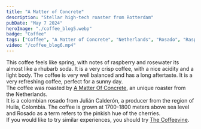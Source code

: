 ```yaml
---
title: "A Matter of Concrete"
description: "Stellar high-tech roaster from Rotterdam"
pubDate: "May 7 2024"
heroImage: "./coffee_blog5.webp"
badge: "Coffee"
tags: ["Coffee", "A Matter of Concrete", "Netherlands", "Rosado", "Raspberry", "Rose", "Crisp"]
video: "/coffee_blog6.mp4"
---
```


This coffee feels like spring, with notes of raspberry and rosewater its almost like a rhubarb soda. It is a very crisp coffee, with a nice acidity and a light body.
The coffee is very well balanced and has a long aftertaste. It is a very refreshing coffee, perfect for a sunny day.
<br />
The coffee was roasted by [A Matter Of Concrete](https://amatterofconcrete.com/), an unique roaster from the Netherlands.
<br />
It is a colombian rosado from Julián Calderón, a producer from the region of Huila, Colombia. The coffee is grown at 1700-1800 meters above sea level and Rosado as a term refers to the pinkish hue of the cherries.
<br />
If you would like to try similar experiences, you should try [The Coffeevine](https://thecoffeevine.com/).
